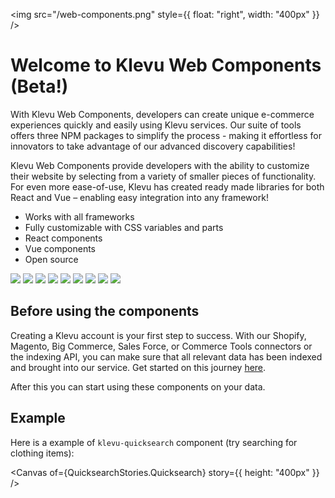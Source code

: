 
<Meta title="Welcome" />

<img src="/web-components.png" style={{ float: "right", width: "400px" }} />

# Welcome to Klevu Web Components (Beta!)

With Klevu Web Components, developers can create unique e-commerce experiences quickly and easily using Klevu services.
Our suite of tools offers three NPM packages to simplify the process - making it effortless for innovators to take advantage of our advanced discovery capabilities!

Klevu Web Components provide developers with the ability to customize their website by selecting from
a variety of smaller pieces of functionality. For even more ease-of-use, Klevu has created ready made
libraries for both React and Vue – enabling easy integration into any framework!

- Works with all frameworks
- Fully customizable with CSS variables and parts
- React components
- Vue components
- Open source

[![](https://img.shields.io/badge/Discord-Join%20the%20chat-5965f2.svg?style=flat-square&logo=discord&logoColor=white)](https://discord.gg/Jrud6Zj5Hy)
[![](https://data.jsdelivr.com/v1/package/npm/@klevu/ui/badge)](https://www.jsdelivr.com/package/npm/@klevu/ui)
[![](https://img.shields.io/badge/GitHub-Source-black?logo=github)](https://github.com/klevultd/frontend-sdk/tree/master/packages/klevu-ui)
[![](https://badgen.net/npm/v/@klevu/ui)](https://www.npmjs.com/package/@klevu/ui)
[![](https://badgen.net/bundlephobia/minzip/@klevu/ui)](https://bundlephobia.com/package/@klevu/ui)
[![](https://badgen.net/npm/dt/@klevu/ui)](https://www.npmjs.com/package/@klevu/ui)
[![](https://badgen.net/npm/dw/@klevu/ui)](https://www.npmjs.com/package/@klevu/ui)
[![](https://badgen.net/github/stars/klevultd/frontend-sdk?color=purple)](https://github.com/klevultd/frontend-sdk/tree/master/packages/klevu-ui)
[![](https://badgen.net/github/issues/klevultd/frontend-sdk?color=purple)](https://github.com/klevultd/frontend-sdk/tree/master/packages/klevu-ui)

## Before using the components

Creating a Klevu account is your first step to success. With our Shopify, Magento, Big Commerce,
Sales Force, or Commerce Tools connectors or the indexing API, you can make sure that all relevant data has
been indexed and brought into our service. Get started on this journey [here](https://box.klevu.com/merchant/signup).

After this you can start using these components on your data.

## Example

Here is a example of `klevu-quicksearch` component (try searching for clothing items):

<Canvas of={QuicksearchStories.Quicksearch} story={{ height: "400px" }} />
